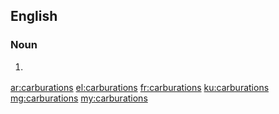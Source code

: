 ==English==

===Noun===
{{head|en}}

# {{plural of|carburation}} {{alternative spelling of|carburetions}}

[[ar:carburations]]
[[el:carburations]]
[[fr:carburations]]
[[ku:carburations]]
[[mg:carburations]]
[[my:carburations]]